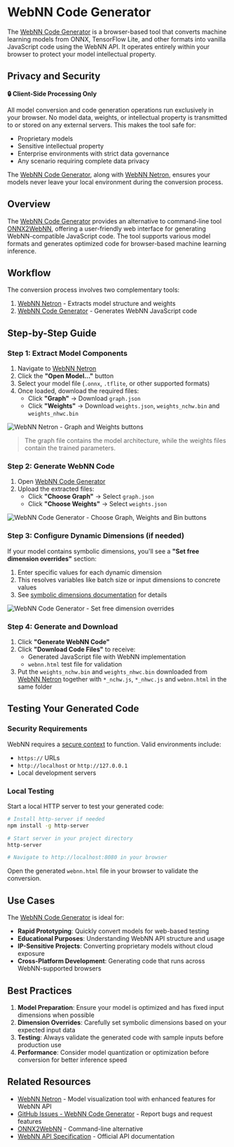 
# WebNN Code Generator

The [WebNN Code Generator](https://ibelem.github.io/webnn-code-generator/) is a browser-based tool that converts machine learning models from ONNX, TensorFlow Lite, and other formats into vanilla JavaScript code using the WebNN API. It operates entirely within your browser to protect your model intellectual property.

## Privacy and Security

**🔒 Client-Side Processing Only**

All model conversion and code generation operations run exclusively in your browser. No model data, weights, or intellectual property is transmitted to or stored on any external servers. This makes the tool safe for:

- Proprietary models
- Sensitive intellectual property
- Enterprise environments with strict data governance
- Any scenario requiring complete data privacy

The [WebNN Code Generator](https://ibelem.github.io/webnn-code-generator/), along with [WebNN Netron](https://ibelem.github.io/netron/), ensures your models never leave your local environment during the conversion process.

## Overview

The [WebNN Code Generator](https://ibelem.github.io/webnn-code-generator/) provides an alternative to command-line tool [ONNX2WebNN](https://github.com/huningxin/onnx2webnn), offering a user-friendly web interface for generating WebNN-compatible JavaScript code. The tool supports various model formats and generates optimized code for browser-based machine learning inference.

## Workflow

The conversion process involves two complementary tools:

1. [WebNN Netron](https://ibelem.github.io/netron/) - Extracts model structure and weights
2. [WebNN Code Generator](https://ibelem.github.io/webnn-code-generator/) - Generates WebNN JavaScript code

## Step-by-Step Guide

### Step 1: Extract Model Components

1. Navigate to [WebNN Netron](https://ibelem.github.io/netron/)
2. Click the **"Open Model..."** button
3. Select your model file (`.onnx`, `.tflite`, or other supported formats)
4. Once loaded, download the required files:
   - Click **"Graph"** → Download `graph.json`
   - Click **"Weights"** → Download `weights.json`, `weights_nchw.bin` and `weights_nhwc.bin`

![WebNN Netron - Graph and Weights buttons](/learn/tutorials/webnn/code-generator-1.png)

> <InfoIcon /> The graph file contains the model architecture, while the weights files contain the trained parameters.

### Step 2: Generate WebNN Code

1. Open [WebNN Code Generator](https://ibelem.github.io/webnn-code-generator/)
2. Upload the extracted files:
   - Click **"Choose Graph"** → Select `graph.json`
   - Click **"Choose Weights"** → Select `weights.json`

![WebNN Code Generator - Choose Graph, Weights and Bin buttons](/learn/tutorials/webnn/code-generator-2.png)

### Step 3: Configure Dynamic Dimensions (if needed)

If your model contains symbolic dimensions, you'll see a **"Set free dimension overrides"** section:

1. Enter specific values for each dynamic dimension
2. This resolves variables like batch size or input dimensions to concrete values
3. See [symbolic dimensions documentation](../onnx-runtime/free-dimension-overrides) for details

![WebNN Code Generator - Set free dimension overrides](/learn/tutorials/webnn/code-generator-3.png)

### Step 4: Generate and Download

1. Click **"Generate WebNN Code"**
2. Click **"Download Code Files"** to receive:
   - Generated JavaScript file with WebNN implementation
   - `webnn.html` test file for validation
3. Put the `weights_nchw.bin` and `weights_nhwc.bin` downloaded from [WebNN Netron](https://ibelem.github.io/netron/) together with `*_nchw.js`, `*_nhwc.js` and `webnn.html` in the same folder

## Testing Your Generated Code

### Security Requirements

WebNN requires a [secure context](https://developer.mozilla.org/en-US/docs/Web/Security/Secure_Contexts) to function. Valid environments include:

- `https://` URLs
- `http://localhost` or `http://127.0.0.1`
- Local development servers

### Local Testing

Start a local HTTP server to test your generated code:

```bash
# Install http-server if needed
npm install -g http-server

# Start server in your project directory
http-server

# Navigate to http://localhost:8080 in your browser
```

Open the generated `webnn.html` file in your browser to validate the conversion.

## Use Cases

The [WebNN Code Generator](https://ibelem.github.io/webnn-code-generator/) is ideal for:

- **Rapid Prototyping**: Quickly convert models for web-based testing
- **Educational Purposes**: Understanding WebNN API structure and usage
- **IP-Sensitive Projects**: Converting proprietary models without cloud exposure
- **Cross-Platform Development**: Generating code that runs across WebNN-supported browsers

## Best Practices

1. **Model Preparation**: Ensure your model is optimized and has fixed input dimensions when possible
2. **Dimension Overrides**: Carefully set symbolic dimensions based on your expected input data
3. **Testing**: Always validate the generated code with sample inputs before production use
4. **Performance**: Consider model quantization or optimization before conversion for better inference speed

## Related Resources
- [WebNN Netron](https://ibelem.github.io/netron/) - Model visualization tool with enhanced features for WebNN API
- [GitHub Issues - WebNN Code Generator](https://github.com/ibelem/webnn-code-generator/issues) - Report bugs and request features
- [ONNX2WebNN](https://github.com/huningxin/onnx2webnn) - Command-line alternative
- [WebNN API Specification](https://www.w3.org/TR/webnn/) - Official API documentation